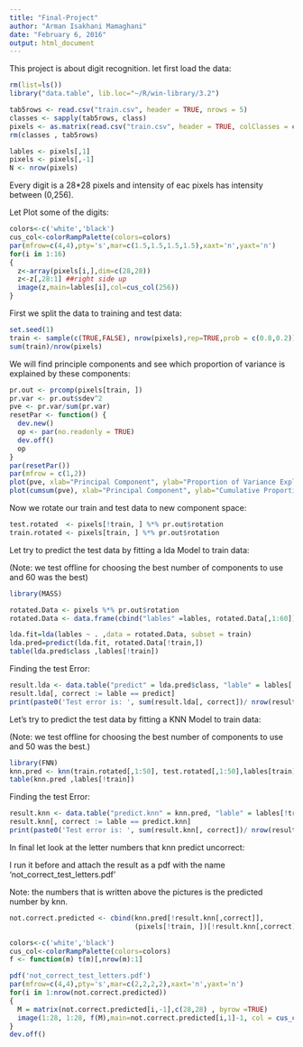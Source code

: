 ---
title: "Final-Project"
author: "Arman Isakhani Mamaghani"
date: "February 6, 2016"
output: html_document
---

This project is about digit recognition. let first load the data:

```{r}
rm(list=ls())
library("data.table", lib.loc="~/R/win-library/3.2")

tab5rows <- read.csv("train.csv", header = TRUE, nrows = 5)
classes <- sapply(tab5rows, class)
pixels <- as.matrix(read.csv("train.csv", header = TRUE, colClasses = classes))
rm(classes , tab5rows)

lables <- pixels[,1]
pixels <- pixels[,-1]
N <- nrow(pixels)
```

Every digit is a 28*28 pixels and intensity of eac pixels has intensity between (0,256).

Let Plot some of the digits:

```{r}
colors<-c('white','black')
cus_col<-colorRampPalette(colors=colors)
par(mfrow=c(4,4),pty='s',mar=c(1.5,1.5,1.5,1.5),xaxt='n',yaxt='n')
for(i in 1:16)
{
  z<-array(pixels[i,],dim=c(28,28))
  z<-z[,28:1] ##right side up
  image(z,main=lables[i],col=cus_col(256))
}

```

First we split the data to training and test data:

```{r}
set.seed(1)
train <- sample(c(TRUE,FALSE), nrow(pixels),rep=TRUE,prob = c(0.8,0.2))
sum(train)/nrow(pixels)

```


We will find principle components and see which proportion of variance is explained by these components:

```{r}
pr.out <- prcomp(pixels[train, ])
pr.var <- pr.out$sdev^2
pve <- pr.var/sum(pr.var)
resetPar <- function() {
  dev.new()
  op <- par(no.readonly = TRUE)
  dev.off()
  op
}
par(resetPar())
par(mfrow = c(1,2))
plot(pve, xlab="Principal Component", ylab="Proportion of Variance Explained", ylim=c(0,1),type='b')
plot(cumsum(pve), xlab="Principal Component", ylab="Cumulative Proportion of Variance Explained", ylim=c(0,1),type='b')

```

Now we rotate our train and test data to new component space:

```{r}
test.rotated  <- pixels[!train, ] %*% pr.out$rotation
train.rotated <- pixels[train, ] %*% pr.out$rotation

```


Let try to predict the test data by fitting a lda Model to train data:

(Note: we test offline for choosing the best number of components to use and 60 was the best)

```{r}
library(MASS)

rotated.Data <- pixels %*% pr.out$rotation
rotated.Data <- data.frame(cbind("lables" =lables, rotated.Data[,1:60]))

lda.fit=lda(lables ~ . ,data = rotated.Data, subset = train)
lda.pred=predict(lda.fit, rotated.Data[!train,])
table(lda.pred$class ,lables[!train])
```

Finding the test Error:

```{r}
result.lda <- data.table("predict" = lda.pred$class, "lable" = lables[!train])
result.lda[, correct := lable == predict]
print(paste0('Test error is: ', sum(result.lda[, correct])/ nrow(result.lda)))
```

Let's try to predict the test data by fitting a KNN Model to train data:

(Note: we test offline for choosing the best number of components to use and 50 was the best.)

```{r}
library(FNN)
knn.pred <- knn(train.rotated[,1:50], test.rotated[,1:50],lables[train] ,k=10)
table(knn.pred ,lables[!train])
```

Finding the test Error:

```{r}
result.knn <- data.table("predict.knn" = knn.pred, "lable" = lables[!train])
result.knn[, correct := lable == predict.knn]
print(paste0('Test error is: ', sum(result.knn[, correct])/ nrow(result.knn)))
```

In final let look at the letter numbers that knn predict uncorrect:

I run it before and attach the result as a pdf with the name 'not_correct_test_letters.pdf'

Note: the numbers that is written above the pictures is the predicted number by knn.

```{r}
not.correct.predicted <- cbind(knn.pred[!result.knn[,correct]],
                               (pixels[!train, ])[!result.knn[,correct],])

colors<-c('white','black')
cus_col<-colorRampPalette(colors=colors)
f <- function(m) t(m)[,nrow(m):1]

pdf('not_correct_test_letters.pdf')
par(mfrow=c(4,4),pty='s',mar=c(2,2,2,2),xaxt='n',yaxt='n')
for(i in 1:nrow(not.correct.predicted))
{
  M = matrix(not.correct.predicted[i,-1],c(28,28) , byrow =TRUE)
  image(1:28, 1:28, f(M),main=not.correct.predicted[i,1]-1, col = cus_col(256))
}
dev.off()

```
